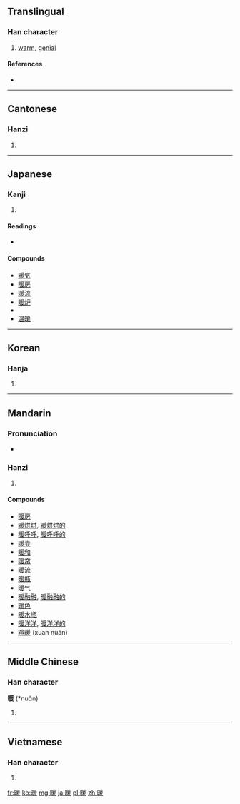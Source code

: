 {{also|煖}}
==Translingual==

===Han character===
{{Han char|rn=72|rad=日|as=09|sn=13|four=6204<sub>7</sub>|canj=日月一水 (ABME)}}

# [[warm]], [[genial]]

====References====
* {{Han ref|kx=0498.260|dkj=14064|dj=0866.190|hdz=21525.010|uh=6696|ud=26262|bh=B778|bd=46968}}

----

==Cantonese==

===Hanzi===
{{yue-hanzi|jyut=|y=nyun5}}

# {{defn|lang=yue|sort=日09}}

----

==Japanese==

===Kanji===
{{ja-kanji|grade=6|rs=日09}}

# {{defn|lang=ja|sort=日09}}

====Readings====
* {{ja-readings|on=[[だん]] ([[dan]]), [[なん]] ([[nan]]), [[のん]] ([[non]])|kun=[[あたたかい]] ([[暖かい]], [[atatakai]]), [[あたためる]] ([[暖める]], [[atatameru]]), [[あたたまる]] ([[暖まる]], [[atatamaru]])}}

====Compounds====
* [[暖気]]
* [[暖房]]
* [[暖流]]
* [[暖炉]]
* {{term|暖簾||noren, a Japanese curtain|tr=[[のれん]], [[noren]]|lang=ja|sc=Jpan}}
* [[温暖]]

----

==Korean==

===Hanja===
{{ko-hanja|hangeul=[[난]], [[훤]]|eumhun=|rv=nan, hwon|mr=nan, hwŏn|y=nan, hwen}}

# {{defn|lang=ko|sort=日09}}

----

==Mandarin==

===Pronunciation===
* {{audio|Zh-nuan.ogg|Audio}}

===Hanzi===
{{cmn-hanzi|pin=[[nuǎn]] ([[nuan3]]), [[xuān]] ([[xuan1]])|wg=nuan<sup>3</sup>, hsüan<sup>1</sup>}}

# {{defn|lang=cmn|sort=日09}}

====Compounds====
* [[暖房]]
* [[暖烘烘]], [[暖烘烘的]]
* [[暖呼呼]], [[暖呼呼的]]
* [[暖壶]]
* [[暖和]]
* [[暖帘]]
* [[暖流]]
* [[暖瓶]]
* [[暖气]]
* [[暖融融]], [[暖融融的]]
* [[暖色]]
* [[暖水瓶]]
* [[暖洋洋]], [[暖洋洋的]]
* [[暄暖]] (xuān nuǎn)

----

==Middle Chinese==

===Han character===
'''暖''' (*nuɑ̌n)<!--Note: asterisk indicates that this character appears more than four times in the Tang Dynasty corpus of literature; the vowel "ɑ" is an IPA symbol, and differs from "a"-->

# {{defn|lang=ltc|sort=日09}}

----

==Vietnamese==

===Han character===
{{vi-hantu|[[noãn]], [[hoãn]]|rs=日09}}

# {{defn|lang=vi|sort=日09}}

[[fr:暖]]
[[ko:暖]]
[[mg:暖]]
[[ja:暖]]
[[pl:暖]]
[[zh:暖]]